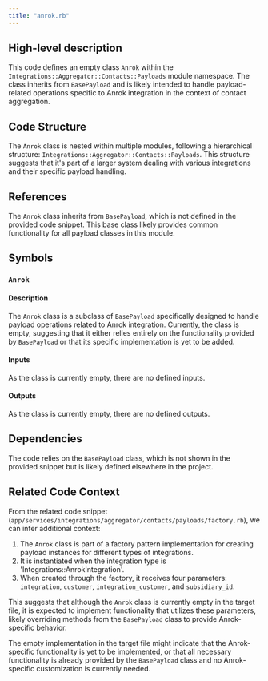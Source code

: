 ```yaml
---
title: "anrok.rb"
---
```


## High-level description
This code defines an empty class `Anrok` within the `Integrations::Aggregator::Contacts::Payloads` module namespace. The class inherits from `BasePayload` and is likely intended to handle payload-related operations specific to Anrok integration in the context of contact aggregation.

## Code Structure
The `Anrok` class is nested within multiple modules, following a hierarchical structure: `Integrations::Aggregator::Contacts::Payloads`. This structure suggests that it's part of a larger system dealing with various integrations and their specific payload handling.

## References
The `Anrok` class inherits from `BasePayload`, which is not defined in the provided code snippet. This base class likely provides common functionality for all payload classes in this module.

## Symbols

### `Anrok`
#### Description
The `Anrok` class is a subclass of `BasePayload` specifically designed to handle payload operations related to Anrok integration. Currently, the class is empty, suggesting that it either relies entirely on the functionality provided by `BasePayload` or that its specific implementation is yet to be added.

#### Inputs
As the class is currently empty, there are no defined inputs.

#### Outputs
As the class is currently empty, there are no defined outputs.

## Dependencies
The code relies on the `BasePayload` class, which is not shown in the provided snippet but is likely defined elsewhere in the project.

## Related Code Context
From the related code snippet (`app/services/integrations/aggregator/contacts/payloads/factory.rb`), we can infer additional context:

1. The `Anrok` class is part of a factory pattern implementation for creating payload instances for different types of integrations.
2. It is instantiated when the integration type is 'Integrations::AnrokIntegration'.
3. When created through the factory, it receives four parameters: `integration`, `customer`, `integration_customer`, and `subsidiary_id`.

This suggests that although the `Anrok` class is currently empty in the target file, it is expected to implement functionality that utilizes these parameters, likely overriding methods from the `BasePayload` class to provide Anrok-specific behavior.

The empty implementation in the target file might indicate that the Anrok-specific functionality is yet to be implemented, or that all necessary functionality is already provided by the `BasePayload` class and no Anrok-specific customization is currently needed.